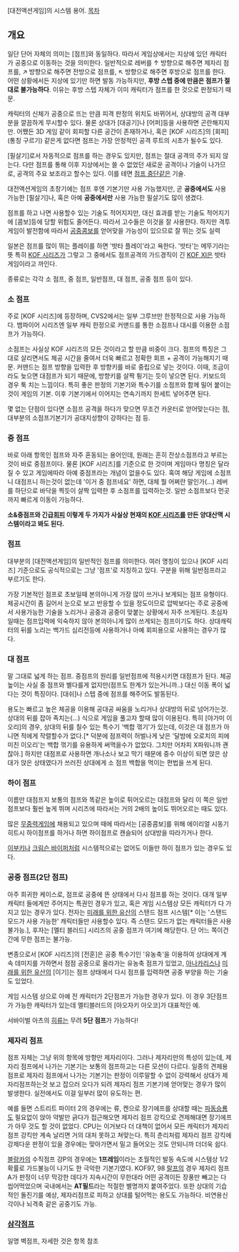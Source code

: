 [대전액션게임]의 시스템 용어. 
[[목차]]
== 개요 == 
일단 단어 자체의 의미는 [점프]와 동일하다. 따라서 게임상에서는 지상에 있던 캐릭터가 공중으로 이동하는 것을 의미한다. 일반적으로 레버를 ↑ 방향으로 해주면 제자리 점프를, ↗ 방향으로 해주면 전방으로 점프를, ↖ 방향으로 해주면 후방으로 점프를 한다. 어떤 상황에서든 지상에 있기만 하면 발동 가능하지만, '''후방 스텝 중에 만큼은 점프가 절대로 불가능하다'''. 이유는 후방 스텝 자체가 이미 캐릭터가 점프를 한 것으로 판정되기 때문. 

캐릭터의 신체가 공중으로 뜨는 만큼 피격 판정의 위치도 바뀌어서, 상대방의 공격 대부분을 깔끔하게 무시할수 있다. 물론 상대가 [대공기]나 [어퍼]등을 사용하면 곤란해지지만. 어쨌든 3D 게임 같이 회피할 다른 공간이 존재하거나, 혹은 [KOF 시리즈]의 [회피](통칭 구르기) 같은게 없다면 점프는 가장 안정적인 공격 루트의 시초가 될수도 있다. 

[필살기]로서 자동적으로 점프를 하는 경우도 있지만, 점프는 절대 공격의 주가 되지 않는다. 다만 점프를 통해 이후 지상에서는 쓸 수 없었던 새로운 공격이나 기술이 나가므로, 공격의 주요 보조라고 할수는 있다. 이를 테면 [[점프 중단]]같은 기술.

대전액션게임의 초창기에는 점프 후엔 기본기만 사용 가능했지만, 곧 '''공중에서도''' 사용 가능한 [필살기]나, 혹은 아예 '''공중에서만''' 사용 가능한 필살기도 많이 생겼다. 

점프를 하고 나면 사용할수 있는 기술도 적어지지만, 대신 효과를 받는 기술도 적어지기에 [콤보]등에 당할 위험도 줄어든다. 따라서 고수들은 이것을 잘 사용한다. 하지만 격투게임이 발전함에 따라서 [[공중콤보]]를 얻어맞을 가능성이 있으므로 잘 뛰는 것도 실력


일본은 점프를 많이 뛰는 플레이를 하면 '밧타 플레이'라고 욕한다. '밧타'는 메뚜기라는 뜻 특히 [[KOF 시리즈]]가 그렇고 그 중에서도 점프공격의 가드경직이 긴 [[KOF XI]]은 밧타 게임이라고 까인다.

종류로는 각각 소 점프, 중 점프, 일반점프, 대 점프, 공중 점프 등이 있다. 
=== 소 점프 === 
주로 [KOF 시리즈]에 등장하며, CVS2에서는 일부 그루브만 한정적으로 사용 가능하다. 뱀파이어 시리즈엔 일부 캐릭 한정으로 커맨드를 통한 소점프나 대시를 이용한 소점프가 가능하다. 

소점프는 사실상 KOF 시리즈의 모든 것이라고 할 만큼 비중이 크다. 점프의 특징은 그대로 살리면서도 체공 시간을 줄여서 더욱 빠르고 정확한 회프 + 공격이 가능해지기 때문. 커맨드는 점프 방향을 입력한 후 방향키를 바로 중립으로 넣는 것이다. 이때, 조금이라도 늦으면 대점프가 되기 때문에, 방향키를 살짝 튕기는 듯이 넣으면 된다. 키보드의 경우 툭 치는 느낌이다. 특히 좋은 판정의 기본기와 특수기를 소점프와 함께 밀어 붙이는 것이 게임의 기본. 이후 기본기에서 이어지는 연속기까지 한세트 넣어주면 된다. 

몇 없는 단점이 있다면 소점프 공격을 하다가 맞으면 무조건 카운터로 얻어맞는다는 점, 대부분의 소점프기본기가 공대지성향이 강하다는 점 등.

=== 중 점프 === 

바로 아래 항목인 점프와 자주 혼동되는 용어인데, 원래는 흔히 잔상소점프라고 부르는것이 바로 중점프이다. 물론 [KOF 시리즈]를 기준으로 한 것이며 게임마다 명칭은 달라질 수 있고 게임에따라 아예 중점프라는 개념이 없을수도 있다. 혹여 해당 게임에 소점프니 대점프니 하는것이 없는데 '이거 중 점프네요' 하면, 대체 뭘 어쩌란 말인가(...) 레버를 하단으로 바닥을 찍듯이 살짝 입력한 후 소점프를 입력하는것. 일반 소점프보다 먼곳까지 빠르게 이동이 가능하다. 

'''소&중점프와 긴급[[회피]] 이렇게 두 가지가 사실상 현재의 [[KOF 시리즈]]를 만든 양대산맥 시스템이라고 봐도 된다.'''
=== 점프 === 

대부분의 [대전액션게임]의 일반적인 점프를 의미한다. 여러 명칭이 있으나 [KOF 시리즈] 기준으로도 공식적으로는 그냥 '점프'로 지칭하고 있다. 구분을 위해 일반점프라고 부르기도 한다.

가장 기본적인 점프로 초보일때 본의아니게 가장 많이 쓰거나 보게되는 점프 유형이다. 체공시간이 좀 길어서 눈으로 보고 반응할 수 있을 정도이므로 압박보다는 주로 공중에서 사용가능한 기술을 노리거나 공중과 공중이 맞붙는 상황에서 자주 쓰게된다. 초심자일때는 점프입력에 익숙하지 않아 본의아니게 많이 쓰게되는 점프이기도 하다. 상대캐릭터의 뒤를 노리는 백가드 심리전등에 사용하거나 아예 회피용으로 사용하는 경우가 많다. 

=== 대 점프 === 
말 그대로 넓게 하는 점프. 중점프의 원리를 일반점프에 적용시키면 대점프가 된다. 체공 높이는 사실 중 점프와 별다를게 없지만(점프도 한계가 있는거니까..) 대신 이동 폭이 넓다는 것이 특징이다. [대쉬]나 스텝 중에 점프를 해주어도 발동된다. 

용도는 빠르고 높은 체공을 이용해 공대공 싸움을 노리거나 상대방의 뒤로 넘어가는것. 상대의 뒤를 잡아 족치는(...) 식으로 게임을 풀고자 할때 많이 이용된다. 특히 [야가미 이오리]의 경우, 상대의 뒤를 칠수 있는 특수기 '백합 꺾기'가 있는데, 이것은 대 점프가 아니면 적에게 작렬할수가 없다.[* 덕분에 점프력이 허벌나게 낮은 '달밤에 오로치의 피에 미친 이오리'는 백합 꺾기를 유용하게 써먹을수가 없었다. 그치만 어차피 X파워니까 괜찮아.] 하지만 대점프로 사용하면 개나소나 보고 막기 때문에 중수 이상이 되면 앉은 상대가 앉은 상태였다가 쓰러진 상대에게 소 점프 백합을 먹이는 편법을 쓰게 된다.

=== 하이 점프 ===
이름만 대점프지 보통의 점프와 똑같은 높이로 튀어오르는 대점프와 달리 이 쪽은 일반점프보다 훨씬 높게 뛰며 시리즈에 따라서는 거의 2배의 높이도 뛰어오르는 때도 있다. 

많은 [[무중력게임]]에 채용되고 있으며 때에 따라서는 [공중콤보]를 위해 에이리얼 시동기 히트시 하이점프를 하거나 하면 하이점프로 캔슬되어 상대방을 따라가거나 한다.

[[이부키]]나 [[크림슨 바이퍼]]처럼 시스템적으로는 없어도 이들만 하이 점프가 있는 경우도 있다.
=== 공중 점프(2단 점프) === 
아주 희귀한 케이스로, 점프로 공중에 뜬 상태에서 다시 점프를 하는 것이다. 대개 일부 캐릭터 들에게만 주어지는 특권인 경우가 있고, 혹은 게임 시스템상 모든 캐릭터가 다 가지고 있는 경우가 있다. 전자는 [[미래를 위한 유산]]의 스탠드 점프 시스템[* 이는 '스탠드 모드가 사용 가능한' 캐릭터들만 사용할수 있다. 즉 스탠드 모드가 없는 캐릭터들은 사용 불가능.], 후자는 [멜티 블러드] 시리즈의 공중 점프가 여기에 해당한다. 단 어느 쪽이건 간에 무한 점프는 불가능. 

변종으로서 [KOF 시리즈]의 [전훈]은 공중 특수기인 '유농축'을 이용하여 상대에게 계속 데미지를 가하면서 점점 공중으로 올라가는 유농축 점프가 있었고, [[아나카리스]]나 [[미래를 위한 유산]]의 [이기]는 점프 상태에서 다시 점프를 입력하면 공중 부양을 하는 기술도 있었다. 

게임 시스템 상으로 아예 전 캐릭터가 2단점프가 가능한 경우가 있다. 이 경우 3단점프가 가능한 캐릭터가 있는데 멜티블러드의 [아오자키 아오코]가 대표적인 예.

서바이벌 아츠의 [[히류]]는 무려 '''5단 점프'''가 가능하다!

=== 제자리 점프 ===
점프 자체는 그냥 위의 항목에 방향만 제자리이다. 그러나 제자리만의 특성이 있는데, 제자리 점프에서 나가는 기본기는 보통의 점프하고는 다른 모션이 다르다. 일종의 견제용 점프로 제자리 점프에서 나가는 기본기는 판정이 이루말할 수 없이 강력해서 상대가 제자리점프하는것 보고 잡으러 오다가 되려 제자리 점프 기본기에 얻어맞는 경우가 많이 발생한다. 실전에서도 이걸 일부러 많이 유도하는 편.

예를 들면 스트리트 파이터 2의 경우에는 류, 켄으로 장기에프를 상대할 때는 [[파동승룡]]도 필요없이 앉아 약발만 긁다가 접근해오면 제자리 점프 강킥으로 견제해대면 장기에프가 아무 것도 할 것이 없었다. CPU는 이거보다 더 대책이 없어서 모든 캐릭터가 제자리 점프 강킥만 계속 날리면 거의 대처 못하고 쳐맞는다. 특히 춘리처럼 제자리 점프 강킥에 강제다운 판정이 있을 경우에는 맞아가면서 밀고 들어오는 것도 안되니까 더더욱 쉽다. 

[[블랑카]]의 수직점프 강P의 경우에는 '''1프레임'''이라는 초월적인 발동 속도에 시스템상 1/2확률로 가드불능이 나기도 한 극악한 기본기였다. KOF97, 98 [[랄프]]의 경우 제자리 점프A가 판정이 너무 막강한 데다가 지속시간이 무한대라 어떤 공격이든 장풍만 빼고는 다 씹어먹었으며 국내에서는 '''AT필드'''라는 적절한 별명까지 붙여주었다. 또한 상대의 기습적인 돌진기를 예상, 제자리점프로 피하고 상대를 털어먹는 용도도 가능하다. 비연용신각이나 뇌격축 같은 공중기도 가능.



=== [[삼각점프]] ===
일명 벽점프, 자세한 것은 항목 참조
